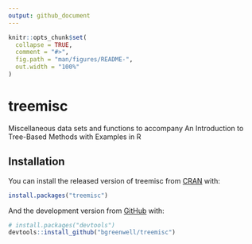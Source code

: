 ```yaml
---
output: github_document
---
```


<!-- README.md is generated from README.Rmd. Please edit that file -->

```r
knitr::opts_chunk$set(
  collapse = TRUE,
  comment = "#>",
  fig.path = "man/figures/README-",
  out.width = "100%"
)
```
# treemisc

<!-- badges: start -->
<!-- badges: end -->

Miscellaneous data sets and functions to accompany An Introduction to Tree-Based Methods with Examples in R


## Installation

You can install the released version of treemisc from [CRAN](https://CRAN.R-project.org) with:

``` r
install.packages("treemisc")
```

And the development version from [GitHub](https://github.com/) with:

``` r
# install.packages("devtools")
devtools::install_github("bgreenwell/treemisc")
```
